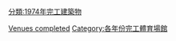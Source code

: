 {{10years|20世紀|完工體育場館|1974|各年份完工體育場館}}

[[Category:1974年體育|Venues completed]]
[[分類:1974年完工建築物|分類:1974年完工建築物]]
[[Category:各年份完工體育場館|Category:各年份完工體育場館]]
